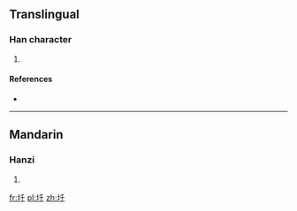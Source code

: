 ==Translingual==

===Han character===
{{Han char|rn=32|rad=土|as=03|sn=6|four=|canj=土竹十 (GHJ)|ids=⿰[[土]][[千]]}}

# {{defn|Han|sort=土03}}

====References====
* {{Han ref|kx=0224.130|dkj=04892|hdz=10419.070|uh=5732|ud=22322}}

----

==Mandarin==

===Hanzi===
{{cmn-hanzi|pin=[[qiān]] ([[qian1]])|wg=ch'ien<sup>1</sup>}}

# {{defn|lang=cmn|sort=土03}}

[[fr:圲]]
[[pl:圲]]
[[zh:圲]]